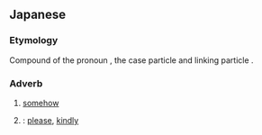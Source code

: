 ==Japanese==
{{ja-kanjitab|何|卒}}

===Etymology===
Compound of the pronoun {{m|ja|何|tr=nani}}, the case particle {{m|ja|と|tr=to}} and linking particle {{m|ja|ぞ|tr=zo}}.

===Adverb===
{{ja-pos|adverb|なにとぞ}}

# [[somehow]]
# {{non-gloss definition|strongly expresses a request}}: [[please]], [[kindly]]